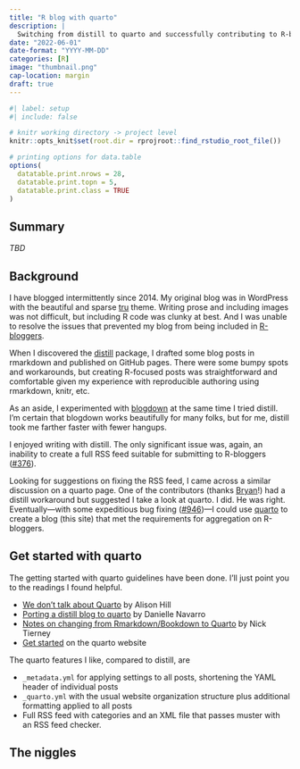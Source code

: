 ```yaml
---
title: "R blog with quarto"
description: |
  Switching from distill to quarto and successfully contributing to R-bloggers. 
date: "2022-06-01"
date-format: "YYYY-MM-DD"
categories: [R]
image: "thumbnail.png"
cap-location: margin
draft: true
---
```


```r
#| label: setup
#| include: false

# knitr working directory -> project level
knitr::opts_knit$set(root.dir = rprojroot::find_rstudio_root_file())

# printing options for data.table
options(
  datatable.print.nrows = 28,
  datatable.print.topn = 5,
  datatable.print.class = TRUE
)
```

::: callout-note
## Summary

<em>TBD</em>
:::

## Background

I have blogged intermittently since 2014. My original blog was in WordPress with the beautiful and sparse [tru](https://tru.spyr.me/) theme. Writing prose and including images was not difficult, but including R code was clunky at best. And I was unable to resolve the issues that prevented my blog from being included in [R-bloggers](https://www.r-bloggers.com/).

When I discovered the [distill](https://rstudio.github.io/distill/) package, I drafted some blog posts in rmarkdown and published on GitHub pages. There were some bumpy spots and workarounds, but creating R-focused posts was straightforward and comfortable given my experience with reproducible authoring using rmarkdown, knitr, etc.

As an aside, I experimented with [blogdown](https://pkgs.rstudio.com/blogdown/) at the same time I tried distill. I'm certain that blogdown works beautifully for many folks, but for me, distill took me farther faster with fewer hangups.

I enjoyed writing with distill. The only significant issue was, again, an inability to create a full RSS feed suitable for submitting to R-bloggers ([#376](https://github.com/rstudio/distill/issues/376)).

Looking for suggestions on fixing the RSS feed, I came across a similar discussion on a quarto page. One of the contributors (thanks [Bryan](https://github.com/bryanhanson)!) had a distill workaround but suggested I take a look at quarto. I did. He was right. Eventually---with some expeditious bug fixing ([#946](https://github.com/quarto-dev/quarto-cli/discussions/946))---I could use [quarto](https://quarto.org/) to create a blog (this site) that met the requirements for aggregation on R-bloggers.

## Get started with quarto

The getting started with quarto guidelines have been done. I'll just point you to the readings I found helpful.

-   [We don't talk about Quarto](https://www.apreshill.com/blog/2022-04-we-dont-talk-about-quarto/) by Alison Hill
-   [Porting a distill blog to quarto](https://blog.djnavarro.net/posts/2022-04-20_porting-to-quarto/) by Danielle Navarro
-   [Notes on changing from Rmarkdown/Bookdown to Quarto](https://www.njtierney.com/post/2022/04/11/rmd-to-qmd/) by Nick Tierney
-   [Get started](https://quarto.org/docs/get-started/) on the quarto website

The quarto features I like, compared to distill, are

-   `_metadata.yml` for applying settings to all posts, shortening the YAML header of individual posts
-   `_quarto.yml` with the usual website organization structure plus additional formatting applied to all posts
-   Full RSS feed with categories and an XML file that passes muster with an RSS feed checker.

## The niggles
